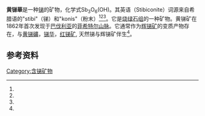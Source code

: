 {{Infobox mineral
| name        = '''黄锑華'''
| category    = [[氧化物矿物|氧化物矿物]]
| boxwidth    = 
| boxbgcolor  = 
| image       = Stibiconite.jpg
| caption     = 
| formula     = Sb<sup>3+</sup>Sb<sup>5+</sup><sub>2</sub>O<sub>6</sub>(OH)
| molweight   = 478.25 g/mol
| strunz      = 4.DH.20
| system      = [[立方晶系|立方晶系]]
| class       = Hexoctahedral (m{{overline|3}}m) <br/>[[H-M_symbol|H-M symbol]]: (4/m {{overline|3}} 2/m)
| symmetry    = ''Fd3m''
| unit cell   = a = 10.27 Å; Z = 8
| color       = 淡黄色至淡黄白色，红白色，橙色; 不纯时有显灰色，棕色，至黑色
| habit       = 块状，葡萄状，水垢状，粉状
| twinning    = 
| cleavage    = 无
| fracture    = 粘土状
| mohs        = 4-5
| luster      = 玻璃质 - 无光泽
| refractive  = n=1.6-1.97 
| opticalprop = 各向同性
| birefringence = 
| pleochroism = 
| streak      = 淡黄
| gravity     = 4.1 - 5.8, 均值 = 4.94
| melt        = 
| fusibility  = 
| diagnostic  = 
| solubility  = 
| diaphaneity = 透明至半透明
| other       = 
| references  = <ref name=Webmin>{{cite web| url = http://webmineral.com/data/Stibiconite.shtml| title = Stibiconite| accessdate = 2009-06-06| publisher = Webminerals| archive-date = 2018-12-15| archive-url = https://web.archive.org/web/20181215224731/http://www.webmineral.com/data/Stibiconite.shtml| dead-url = no}}</ref><ref name=Mindat>{{cite web| url = http://www.mindat.org/min-3776.html| title = Stibiconite| accessdate = 2009-06-06| publisher = Mindat| archive-date = 2019-04-02| archive-url = https://web.archive.org/web/20190402223100/https://www.mindat.org/min-3776.html| dead-url = no}}</ref><ref name=HBM>{{Cite web |url=http://rruff.geo.arizona.edu/doclib/hom/stibiconite.pdf |title=Handbook of Mineralogy |accessdate=2016-12-20 |archive-date=2006-09-13 |archive-url=https://web.archive.org/web/20060913032409/http://rruff.geo.arizona.edu/doclib/hom/stibiconite.pdf |dead-url=no }}</ref>
}}

'''黄锑華'''是一种[[锑|锑]]的矿物，化学式Sb<sub>3</sub>O<sub>6</sub>(OH)。其英语（Stibiconite）词源来自希腊语的"stibi"（锑）和"konis"（粉末）<ref name=Webmin/><ref name=Mindat/><ref name=HBM/>。它是[[烧绿石组|烧绿石组]]的一种矿物。黄锑矿在1862年首次发现于[[巴伐利亚|巴伐利亚]]的[[菲希特尔山脉|菲希特尔山脉]]。它通常作为[[辉锑矿|辉锑矿]]的变质产物存在，与[[黄锑礦|黄锑礦]]，[[锑华|锑华]]，[[红锑矿|红锑矿]], 天然锑与辉锑矿伴生<ref name=HBM/>。

==参考资料==
{{reflist}}

[[Category:含锑矿物|Category:含锑矿物]]


{{mineral-stub}}